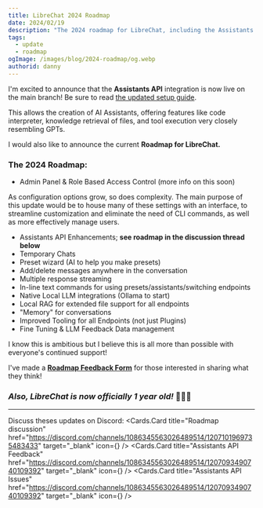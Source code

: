 ```yaml
---
title: LibreChat 2024 Roadmap
date: 2024/02/19
description: "The 2024 roadmap for LibreChat, including the Assistants API integration and more."
tags: 
  - update
  - roadmap
ogImage: /images/blog/2024-roadmap/og.webp
authorid: danny
---
```



<BlogHeader />

I'm excited to announce that the **Assistants API** integration is now live on the main branch! Be sure to read [the updated setup guide](https://docs.librechat.ai/install/configuration/ai_setup.html#assistants).

This allows the creation of AI Assistants, offering features like code interpreter, knowledge retrieval of files, and tool execution very closely resembling GPTs.

I would also like to announce the current **Roadmap for LibreChat.**

### The 2024 Roadmap:
- Admin Panel & Role Based Access Control (more info on this soon)

<Callout type="info" title="info">
As configuration options grow, so does complexity. The main purpose of this update would be to house many of these settings with an interface, to streamline customization and eliminate the need of CLI commands, as well as more effectively manage users.
</Callout>

- Assistants API Enhancements; **see roadmap in the discussion thread below**
- Temporary Chats
- Preset wizard (AI to help you make presets)
- Add/delete messages anywhere in the conversation
- Multiple response streaming
- In-line text commands for using presets/assistants/switching endpoints
- Native Local LLM integrations (Ollama to start)
- Local RAG for extended file support for all endpoints
- "Memory" for conversations
- Improved Tooling for all Endpoints (not just Plugins)
- Fine Tuning & LLM Feedback Data management

I know this is ambitious but I believe this is all more than possible with everyone's continued support!

I've made a **[Roadmap Feedback Form](https://forms.gle/KCHkeQCYSP9LAWLcA)** for those interested in sharing what they think!

### ***Also, LibreChat is now officially 1 year old!*** 🎉🎉🎉
---

Discuss theses updates on Discord:
<Cards>
  <Cards.Card 
    title="Roadmap discussion" 
    href="https://discord.com/channels/1086345563026489514/1207101969735483433" 
    target="_blank"
    icon={<Discord />} 
    />
      <Cards.Card 
    title="Assistants API Feedback" 
    href="https://discord.com/channels/1086345563026489514/1207093490740109392"
    target="_blank" 
    icon={<Discord />} 
    />
      <Cards.Card 
    title="Assistants API Issues" 
    href="https://discord.com/channels/1086345563026489514/1207093490740109392" 
    target="_blank"
    icon={<Discord />} 
    />
</Cards>